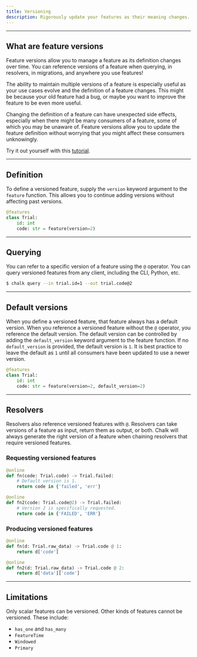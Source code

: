 ```yaml
---
title: Versioning
description: Rigorously update your features as their meaning changes.
---
```


---

## What are feature versions

Feature versions allow you to manage a feature as its
definition changes over time. You can reference versions
of a feature when querying, in resolvers, in migrations,
and anywhere you use features!

The ability to maintain multiple versions of a feature is
especially useful as your use cases evolve and the definition
of a feature changes. This might be because your old feature
had a bug, or maybe you want to improve the feature to be
even more useful.

Changing the definition of a feature can have unexpected
side effects, especially when there might be many consumers
of a feature, some of which you may be unaware of.
Feature versions allow you to update the feature definition
without worrying that you might affect these consumers
unknowingly.

Try it out yourself with this [tutorial](/docs/feature-version-tutorial).

---

## Definition

To define a versioned feature, supply the `version` keyword
argument to the `feature` function. This allows you to
continue adding versions without affecting past versions.

```python
@features
class Trial:
    id: int
    code: str = feature(version=2)
```

---

## Querying

You can refer to a specific version of a feature using the
`@` operator. You can query versioned features from any client,
including the CLI, Python, etc.

```bash
$ chalk query --in trial.id=1 --out trial.code@2
```

---

## Default versions

When you define a versioned feature, that feature always
has a default version. When you reference a versioned feature
without the `@` operator, you reference the default version.
The default version can be controlled by adding the
`default_version` keyword argument to the feature function.
If no `default_version` is provided, the default version is `1`.
It is best practice to leave the default as `1` until all
consumers have been updated to use a newer version.

```python
@features
class Trial:
    id: int
    code: str = feature(version=2, default_version=2)
```

---

## Resolvers

Resolvers also reference versioned features with `@`.
Resolvers can take versions of a feature as input, return
them as output, or both. Chalk will always generate the
right version of a feature when chaining resolvers that
require versioned features.

### Requesting versioned features

```python
@online
def fn(code: Trial.code) -> Trial.failed:
    # Default version is 1.
    return code in {'failed', 'err'}

@online
def fn2(code: Trial.code@2) -> Trial.failed:
    # Version 2 is specifically requested.
    return code in {'FAILED', 'ERR'}
```

### Producing versioned features

```python
@online
def fn(d: Trial.raw_data) -> Trial.code @ 1:
    return d['code']

@online
def fn2(d: Trial.raw_data) -> Trial.code @ 2:
    return d['data']['code']
```

---

## Limitations

Only scalar features can be versioned. Other kinds of
features cannot be versioned. These include:
* `has_one` and `has_many`
* `FeatureTime` 
* `Windowed`
* `Primary`
